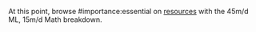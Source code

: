 
At this point, browse #importance:essential on [resources](/mlg/resources) with the 45m/d ML, 15m/d Math breakdown.